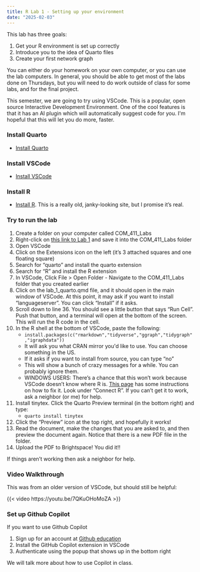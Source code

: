```yaml
---
title: R Lab 1 - Setting up your environment
date: "2025-02-03"
---
```


This lab has three goals:

1.  Get your R environment is set up correctly
2.  Introduce you to the idea of Quarto files
3.  Create your first network graph

You can either do your homework on your own computer, or you can use the
lab computers. In general, you should be able to get most of the labs
done on Thursdays, but you will need to do work outside of class for
some labs, and for the final project.

This semester, we are going to try using VSCode. This is a popular, open
source Interactive Development Environment. One of the cool features is
that it has an AI plugin which will automatically suggest code for you.
I\'m hopeful that this will let you do more, faster.

### Install Quarto {#install_quarto}

-   [Install Quarto](https://quarto.org/docs/get-started/)

### Install VSCode {#install_vscode}

-   [Install VSCode](https://code.visualstudio.com/Download)

### Install R {#install_r}

- [Install R](https://cran.r-project.org/). This is a really old, janky-looking site, but I promise it's real.

### Try to run the lab {#try_to_run_the_lab}

1.  Create a folder on your computer called COM_411_Labs
2.  Right-click on [this link to Lab 1](https://github.com/jdfoote/com_and_social_networks_labs/raw/main/lab_1_r_markdown.qmd) and save it into the COM_411_Labs folder
3.  Open VSCode
4.  Click on the Extensions icon on the left (it's 3 attached squares and one floating square)
5.  Search for "quarto" and install the quarto extension
6.  Search for "R" and install the R extension
7.  In VSCode, Click File \> Open Folder - Navigate to the COM_411_Labs
    folder that you created earlier
8.  Click on the lab_1_quarto.qmd file, and it should open in the main
    window of VSCode. At this point, it may ask if you want to install "languageserver". You can click "Install" if it asks.
9. Scroll down to line 36. You should see a little button that says "Run Cell". Push that button, and a terminal will open at the bottom of the screen. This will run the R code in the cell.
10. In the R shell at the bottom of VSCode, paste the following:
    -   `install.packages(c("rmarkdown","tidyverse","ggraph","tidygraph","igraphdata"))`
    -   It will ask you what CRAN mirror you\'d like to use. You can
        choose something in the US.
    -   If it asks if you want to install from source, you can type
        "no"
    -   This will show a bunch of crazy messages for a while. You can
        probably ignore them.
    -  WINDOWS USERS: There's a chance that this won't work because VSCode doesn't know where R is. [This page](https://rolkra.github.io/R-VSCode/) has some instructions on how to fix it. Look under "Connect R". If you can't get it to work, ask a neighbor (or me) for help.
11. Install tinytex.
    Click the Quarto Preview terminal (in the bottom right) and type:
    -   `quarto install tinytex`
11. Click the "Preview" icon at the top right, and hopefully it works!
12. Read the document, make the changes that you are asked to, and then
preview the document again. Notice that there is a new PDF file in the folder.
15. Upload the PDF to Brightspace! You did it!!

If things aren't working then ask a neighbor for help.

### Video Walkthrough {#video_walkthrough}

This was from an older version of VSCode, but should still be helpful:

{{< video https://youtu.be/7QKuOHoMoZA >}}


### Set up Github Copilot {#set_up_github_copilot}

If you want to use Github Copilot

1.  Sign up for an account at [Github
    education](https://education.github.com/students)
2.  Install the GitHub Copilot extension in VSCode
3.  Authenticate using the popup that shows up in the bottom right

We will talk more about how to use Copilot in class.
